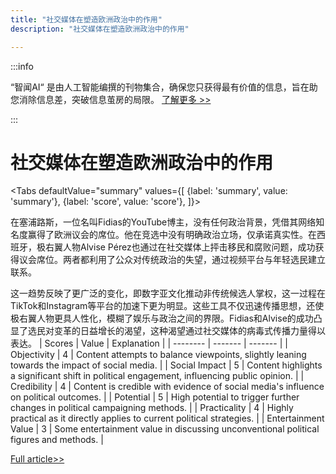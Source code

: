 ```yaml
---
title: "社交媒体在塑造欧洲政治中的作用"
description: "社交媒体在塑造欧洲政治中的作用"

---
```



:::info

“智闻AI“ 是由人工智能编撰的刊物集合，确保您只获得最有价值的信息，旨在助您消除信息差，突破信息茧房的局限。  [了解更多 >>](/)

:::

# 社交媒体在塑造欧洲政治中的作用


<Tabs
	defaultValue="summary"
	values={[
	{label: 'summary', value: 'summary'},
	{label: 'score', value: 'score'},
]}>
<TabItem value="summary">


在塞浦路斯，一位名叫Fidias的YouTube博主，没有任何政治背景，凭借其网络知名度赢得了欧洲议会的席位。他在竞选中没有明确政治立场，仅承诺真实性。在西班牙，极右翼人物Alvise Pérez也通过在社交媒体上抨击移民和腐败问题，成功获得议会席位。两者都利用了公众对传统政治的失望，通过视频平台与年轻选民建立联系。

这一趋势反映了更广泛的变化，即数字亚文化推动非传统候选人掌权，这一过程在TikTok和Instagram等平台的加速下更为明显。这些工具不仅迅速传播思想，还使极右翼人物更具人性化，模糊了娱乐与政治之间的界限。Fidias和Alvise的成功凸显了选民对变革的日益增长的渴望，这种渴望通过社交媒体的病毒式传播力量得以表达。
</TabItem>
<TabItem value="score">
	| Scores     | Value   | Explanation |
	| -------- | ------- | ------- |
	| Objectivity  | 4    | Content attempts to balance viewpoints, slightly leaning towards the impact of social media.    |
	| Social Impact | 5     | Content highlights a significant shift in political engagement, influencing public opinion.    |
	| Credibility    | 4    | Content is credible with evidence of social media's influence on political outcomes.    |
	| Potential    | 5    | High potential to trigger further changes in political campaigning methods.    |
	| Practicality    | 4    | Highly practical as it directly applies to current political strategies.    |
	| Entertainment Value    | 3    | Some entertainment value in discussing unconventional political figures and methods.    |
</TabItem>
</Tabs>

[Full article>>](https://apnews.com/article/election-panayiotou-social-media-spain-alvise-perez-b19afbc4e56d71143bb513de111fef1a)
